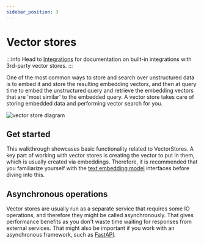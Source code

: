 ```yaml
---
sidebar_position: 3
---
```

# Vector stores

:::info
Head to [Integrations](/docs/integrations/vectorstores/) for documentation on built-in integrations with 3rd-party vector stores.
:::

One of the most common ways to store and search over unstructured data is to embed it and store the resulting embedding
vectors, and then at query time to embed the unstructured query and retrieve the embedding vectors that are
'most similar' to the embedded query. A vector store takes care of storing embedded data and performing vector search
for you.

![vector store diagram](/img/vector_stores.jpg)

## Get started

This walkthrough showcases basic functionality related to VectorStores. A key part of working with vector stores is creating the vector to put in them, which is usually created via embeddings. Therefore, it is recommended that you familiarize yourself with the [text embedding model](/docs/modules/data_connection/text_embedding/) interfaces before diving into this.


<GetStarted/>

## Asynchronous operations

Vector stores are usually run as a separate service that requires some IO operations, and therefore they might be called asynchronously. That gives performance benefits as you don't waste time waiting for responses from external services. That might also be important if you work with an asynchronous framework, such as [FastAPI](https://fastapi.tiangolo.com/).


<AsyncVectorStore/>